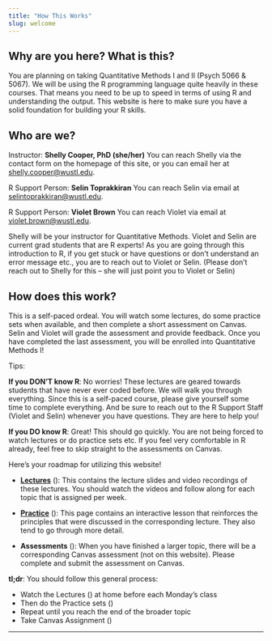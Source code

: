 ```yaml
---
title: "How This Works"
slug: welcome
---
```


## Why are you here? What is this?
You are planning on taking Quantitative Methods I and II (Psych 5066 & 5067). We will be using the R programming language quite heavily in these courses. That means you need to be up to speed in terms of using R and understanding the output. This website is here to make sure you have a solid foundation for building your R skills.

## Who are we?

Instructor: **Shelly Cooper, PhD (she/her)**
You can reach Shelly via the contact form on the homepage of this site, or you can email her at [shelly.cooper@wustl.edu](mailto:shelly.cooper@wustl.edu).

R Support Person: **Selin Toprakkiran**
You can reach Selin via email at [selintoprakkiran@wustl.edu](mailto:selintoprakkiran@wustl.edu).

R Support Person: **Violet Brown**
You can reach Violet via email at [violet.brown@wustl.edu](mailto:violet.brown@wustl.edu).

Shelly will be your instructor for Quantitative Methods. Violet and Selin are current grad students that are R experts! As you are going through this introduction to R, if you get stuck or have questions or don't understand an error message etc., you are to reach out to Violet or Selin. (Please don't reach out to Shelly for this -- she will just point you to Violet or Selin)

## How does this work?

This is a self-paced ordeal. You will watch some lectures, do some practice sets when available, and then complete a short assessment on Canvas. Selin and Violet will grade the assessment and provide feedback. Once you have completed the last assessment, you will be enrolled into Quantitative Methods I!

Tips:

**If you DON'T know R**: No worries! These lectures are geared towards students that have never ever coded before. We will walk you through everything. Since this is a self-paced course, please give yourself some time to complete everything. And be sure to reach out to the R Support Staff (Violet and Selin) whenever you have questions. They are here to help you!

**If you DO know R**: Great! This should go quickly. You are not being forced to watch lectures or do practice sets etc. If you feel very comfortable in R already, feel free to skip straight to the assessments on Canvas. 

Here's your roadmap for utilizing this website!

- [**Lectures**](/lectures/) (<i class="fas fa-book-reader"></i>): This contains the lecture slides and video recordings of these lectures. You should watch the videos and follow along for each topic that is assigned per week.

- [**Practice**](/practice/) (<i class="fas fa-laptop-code"></i>): This page contains an interactive lesson that reinforces the principles that were discussed in the corresponding lecture. They also tend to go through more detail. 

- **Assessments** (<i class="fas fa-pencil-ruler"></i>): When you have finished a larger topic, there will be a corresponding Canvas assessment (not on this website). Please complete and submit the assessment on Canvas. 

:::note
**tl;dr**: You should follow this general process:

- Watch the Lectures (<i class="fas fa-book-reader"></i>) at home before each Monday's class
- Then do the Practice sets (<i class="fas fa-laptop-code"></i>)
- Repeat until you reach the end of the broader topic
- Take Canvas Assignment (<i class="fas fa-pencil-ruler"></i>)
:::

---
